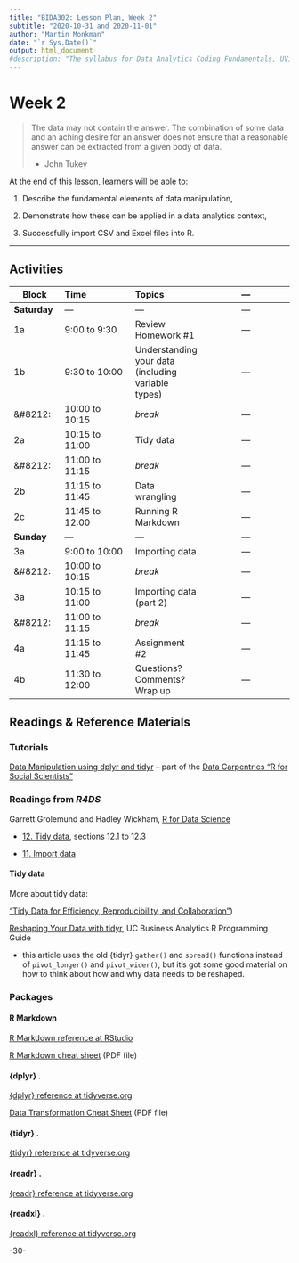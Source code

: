 ```yaml
---
title: "BIDA302: Lesson Plan, Week 2"
subtitle: "2020-10-31 and 2020-11-01"
author: "Martin Monkman"
date: "`r Sys.Date()`"
output: html_document
#description: "The syllabus for Data Analytics Coding Fundamentals, UVic BIDA302"
---
```


# Week 2 


>The data may not contain the answer. The combination of some data and an aching desire for an answer does not ensure that a reasonable answer can be extracted from a given body of data.
>
>- John Tukey



At the end of this lesson, learners will be able to:

1. Describe the fundamental elements of data manipulation, 

2. Demonstrate how these can be applied in a data analytics context,

3. Successfully import CSV and Excel files into R.


***

## Activities

| Block      | Time           | Topics  | &#8212; |
|---         |:---            |:---     |:---:  |
|**Saturday**     | &#8212;  | &#8212; | &#8212; |
|1a          | 9:00 to 9:30   | Review Homework #1  | &#8212; |
|1b          | 9:30 to 10:00  | Understanding your data (including variable types)  | &#8212; |
|&#8212:     | 10:00 to 10:15 | _break_ | &#8212; |
|2a          | 10:15 to 11:00 | Tidy data   | &#8212; |
|&#8212:     | 11:00 to 11:15 | _break_ | &#8212; |
|2b          | 11:15 to 11:45 | Data wrangling | &#8212; |
|2c          | 11:45 to 12:00 | Running R Markdown | &#8212; |
|**Sunday**     | &#8212;  | &#8212; | &#8212; |
|3a          | 9:00 to 10:00   | Importing data  | &#8212; |
|&#8212:     | 10:00 to 10:15 | _break_ | &#8212; |
|3a          | 10:15 to 11:00   | Importing data (part 2)  | &#8212; |
|&#8212:     | 11:00 to 11:15 | _break_ | &#8212; |
|4a          | 11:15 to 11:45 | Assignment #2   | &#8212; |
|4b          | 11:30 to 12:00   | Questions? Comments? <br> Wrap up | &#8212; |




## Readings & Reference Materials


### Tutorials

[Data Manipulation using dplyr and tidyr](https://monkmanmh.shinyapps.io/R4SS_data_manipulation/) -- part of the [Data Carpentries "R for Social Scientists"](https://datacarpentry.org/r-socialsci/)



### Readings from _R4DS_

Garrett Grolemund and Hadley Wickham, [R for Data Science](https://r4ds.had.co.nz/)

* [12. Tidy data](https://r4ds.had.co.nz/tidy-data.html), sections 12.1 to 12.3

* [11. Import data](https://r4ds.had.co.nz/data-import.html)


#### Tidy data

More about tidy data:

["Tidy Data for Efficiency, Reproducibility, and Collaboration"](https://www.openscapes.org/blog/2020/10/12/tidy-data/))



[Reshaping Your Data with tidyr](https://uc-r.github.io/tidyr), UC Business Analytics R Programming Guide

* this article uses the old {tidyr} `gather()` and `spread()` functions instead of `pivot_longer()` and `pivot_wider()`, but it's got some good material on how to think about how and why data needs to be reshaped.



### Packages

#### R Markdown

[R Markdown reference at RStudio](https://rmarkdown.rstudio.com/docs/)

[R Markdown cheat sheet](https://github.com/rstudio/cheatsheets/raw/master/rmarkdown-2.0.pdf) (PDF file)


#### {dplyr} .

[{dplyr} reference at tidyverse.org](https://dplyr.tidyverse.org/)

[Data Transformation Cheat Sheet](https://github.com/rstudio/cheatsheets/raw/master/data-transformation.pdf) (PDF file)


#### {tidyr} .

[{tidyr} reference at tidyverse.org](https://tidyr.tidyverse.org/)




#### {readr} .

[{readr} reference at tidyverse.org](https://readr.tidyverse.org/)

#### {readxl} .

[{readxl} reference at tidyverse.org](https://readxl.tidyverse.org/)





-30-